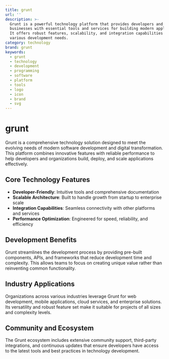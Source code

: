 ```yaml
---
title: grunt
url: ''
description: >-
  Grunt is a powerful technology platform that provides developers and
  businesses with essential tools and services for building modern applications.
  It offers robust features, scalability, and integration capabilities for
  various development needs.
category: technology
brand: grunt
keywords:
  - grunt
  - technology
  - development
  - programming
  - software
  - platform
  - tools
  - logo
  - icon
  - brand
  - svg
---
```


# grunt

Grunt is a comprehensive technology solution designed to meet the evolving needs of modern software development and digital transformation. This platform combines innovative features with reliable performance to help developers and organizations build, deploy, and scale applications effectively.

## Core Technology Features

- **Developer-Friendly**: Intuitive tools and comprehensive documentation
- **Scalable Architecture**: Built to handle growth from startup to enterprise scale
- **Integration Capabilities**: Seamless connectivity with other platforms and services
- **Performance Optimization**: Engineered for speed, reliability, and efficiency

## Development Benefits

Grunt streamlines the development process by providing pre-built components, APIs, and frameworks that reduce development time and complexity. This allows teams to focus on creating unique value rather than reinventing common functionality.

## Industry Applications

Organizations across various industries leverage Grunt for web development, mobile applications, cloud services, and enterprise solutions. Its versatility and robust feature set make it suitable for projects of all sizes and complexity levels.

## Community and Ecosystem

The Grunt ecosystem includes extensive community support, third-party integrations, and continuous updates that ensure developers have access to the latest tools and best practices in technology development.
